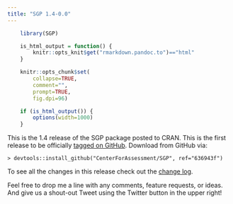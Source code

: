 ```yaml
---
title: "SGP 1.4-0.0"
---
```


```r
    library(SGP)

    is_html_output = function() {
        knitr::opts_knit$get("rmarkdown.pandoc.to")=="html"
    }

    knitr::opts_chunk$set(
        collapse=TRUE,
        comment="",
        prompt=TRUE,
        fig.dpi=96)

    if (is_html_output()) {
        options(width=1000)
    }
```


This is the 1.4 release of the SGP package posted to CRAN. This is the first release to be officially [tagged on GitHub](https://github.com/CenterForAssessment/SGP/releases/tag/636943f). Download from GitHub via:

```
> devtools::install_github("CenterForAssessment/SGP", ref="636943f")
```

To see all the changes in this release check out the [change log](https://sgp.io/news/index.html#sgp-1-4-0-0).


Feel free to drop me a line with any comments, feature requests, or ideas. And give us a shout-out Tweet using the Twitter button in the upper right!

